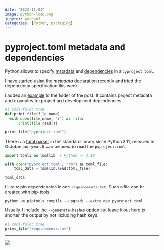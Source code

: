 ```yaml
---
date: "2023-11-04"
image: python-logo.png
jupyter: python3
categories: [Python, packaging]
---
```


# pyproject.toml metadata and dependencies

Python allows to specify [metadata](https://packaging.python.org/en/latest/specifications/declaring-project-metadata/#declaring-project-metadata) and [dependencies](https://packaging.python.org/en/latest/specifications/declaring-project-metadata/#dependencies-optional-dependencies) in a `pyproject.toml`.

I have started using the _metadata_ declaration recently and tried the dependency specification this week.

I added an [example](pyproject.toml) to the folder of the post. It contains project metadata and examples for project and development dependencies.

```python
#| code-fold: true
def print_file(file_name):
  with open(file_name, "r") as file:
      print(file.read())

print_file("pyproject.toml")
```

There is a [toml parser](https://docs.python.org/3/library/tomllib.html) in the standard library since Python 3.11, released in October last year. It can be used to read the `pyproject.toml`.

```python
import tomli as tomllib  # Python <= 3.10

with open("pyproject.toml", "rb") as toml_file:
    toml_data = tomllib.load(toml_file)

toml_data
```

I like to pin dependencies in one `requirements.txt`. Such a file can be created with [pip-tools](https://github.com/jazzband/pip-tools#requirements-from-pyprojecttoml).

`python -m piptools compile --upgrade --extra dev pyproject.toml`

Usually, I include the `--generate-hashes` option but leave it out here to shorten the output by not including hash keys.

```python
#| code-fold: true
print_file("requirements.txt")
```

---

![](python-logo.png)
